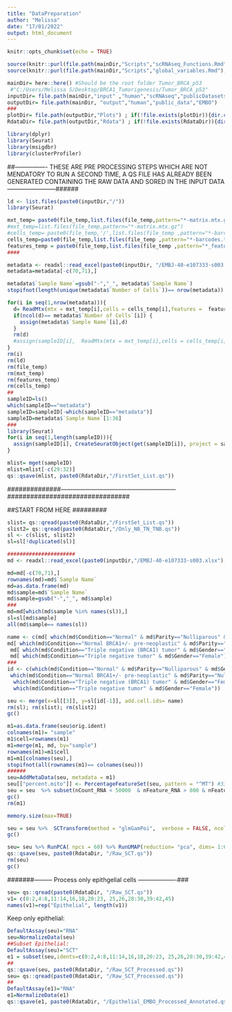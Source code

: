 ---
title: "DataPreparation"
author: "Melissa"
date: "17/01/2022"
output: html_document
---

```{r setup, include=FALSE}
knitr::opts_chunk$set(echo = TRUE)
```

```{r}
source(knitr::purl(file.path(mainDir,"Scripts","scRNAseq_Functions.Rmd"), quiet=TRUE))
source(knitr::purl(file.path(mainDir,"Scripts","global_variables.Rmd"), quiet=TRUE))

mainDir= here::here() #Should be the root folder Tumor_BRCA_p53
 #"C:/Users/Melissa S/Desktop/BRCA1_Tumorigenesis/Tumor_BRCA_p53"
inputDir= file.path(mainDir,"input" ,"human","scRNAseq","publicDatasets","input_GSE161529")
outputDir= file.path(mainDir, "output","human","public_data","EMBO")
###
plotDir= file.path(outputDir,"Plots") ; if(!file.exists(plotDir)){dir.create(plotDir)}
RdataDir= file.path(outputDir,"Rdata") ; if(!file.exists(RdataDir)){dir.create(RdataDir)}
```

```{r}
library(dplyr)
library(Seurat)
library(msigdbr)
library(clusterProfiler)
```


##---------------- THESE ARE PRE PROCESSING STEPS WHICH ARE NOT MENDATORY TO RUN A SECOND TIME, A QS FILE HAS ALREADY BEEN GENERATED CONTAINING THE RAW DATA AND SORED IN THE INPUT DATA ------------------------######
```{r}
ld <- list.files(paste0(inputDir,"/"))
library(Seurat)

mxt_temp= paste0(file_temp,list.files(file_temp,pattern="*-matrix.mtx.gz"))
#mxt_temp=list.files(file_temp,pattern="*-matrix.mtx.gz")
#cells_temp= paste0(file_temp,'/',list.files(file_temp ,pattern="*-barcodes.tsv.gz"))
cells_temp=paste0(file_temp,list.files(file_temp ,pattern="*-barcodes.tsv.gz"))
features_temp = paste0(file_temp,list.files(file_temp ,pattern="*_features.tsv.gz"))
####

metadata <- readxl::read_excel(paste0(inputDir, "/EMBJ-40-e107333-s003.xlsx"), skip = 1)
metadata=metadata[-c(70,71),]
```

```{r}
metadata$`Sample Name`=gsub("-","_", metadata$`Sample Name`)
stopifnot(length(unique(metadata$`Number of Cells`))== nrow(metadata))

for(i in seq(1,nrow(metadata))){
  d= ReadMtx(mtx = mxt_temp[i],cells = cells_temp[i],features =  features_temp)
  if(ncol(d)== metadata$`Number of Cells`[i]) {
    assign(metadata$`Sample Name`[i],d)
  }
  rm(d)
  #assign(sampleID[i],  ReadMtx(mtx = mxt_temp[i],cells = cells_temp[i],features =  features_temp))
}
rm(i)
rm(ld)
rm(file_temp)
rm(mxt_temp)
rm(features_temp)
rm(cells_temp)
##
sampleID=ls()
which(sampleID=="metadata")
sampleID=sampleID[-which(sampleID=="metadata")]
sampleID=metadata$`Sample Name`[1:36] 
###
library(Seurat)
for(i in seq(1,length(sampleID))){
  assign(sampleID[i], CreateSeuratObject(get(sampleID[i]), project = sampleID[i]))
}

mlist= mget(sampleID)
mlist=mlist[-c(29:32)]
qs::qsave(mlist, paste0(RdataDir,"/FirstSet_List.qs"))
```

##############---------------------------------------------------------################################



##START FROM HERE #########
```{r}
slist= qs::qread(paste0(RdataDir,"/FirstSet_List.qs"))
slist2= qs::qread(paste0(RdataDir,"/Only_NB_TN_TNB.qs"))
sl <- c(slist, slist2)
sl=sl[!duplicated(sl)]

######################
md <- readxl::read_excel(paste0(inputDir,"/EMBJ-40-e107333-s003.xlsx"), skip = 1) %>% as.data.frame()

md=md[-c(70,71),]
rownames(md)=md$`Sample Name`
md=as.data.frame(md)
md$sample=md$`Sample Name`
md$sample=gsub("-","_", md$sample)
###
md=md[which(md$sample %in% names(sl)),]
sl=sl[md$sample]
all(md$sample== names(sl))
```

```{r}
name <- c(md[ which(md$Condition=="Normal" & md$Parity=="Nulliparous" & md$Gender=="Female" & md$Menopause=="Pre" & md$Source=="Epithelial"),12 ],
md[ which(md$Condition=="Normal BRCA1+/- pre-neoplastic" & md$Parity=="Nulliparous" & md$Gender=="Female"),12 ],
 md[ which(md$Condition=="Triple negative (BRCA1) tumor" & md$Gender=="Female"),12 ],
 md[ which(md$Condition=="Triple negative tumor" & md$Gender=="Female"),12 ])
###
id <- c(which(md$Condition=="Normal" & md$Parity=="Nulliparous" & md$Gender=="Female" & md$Menopause=="Pre" & md$Source=="Epithelial"),
 which(md$Condition=="Normal BRCA1+/- pre-neoplastic" & md$Parity=="Nulliparous" & md$Gender=="Female"),
  which(md$Condition=="Triple negative (BRCA1) tumor" & md$Gender=="Female"),
  which(md$Condition=="Triple negative tumor" & md$Gender=="Female"))

seu <- merge(x=sl[[3]], y=sl[id[-1]], add.cell.ids= name)
rm(sl); rm(slist); rm(slist2)
gc()
```


```{r}
m1=as.data.frame(seu$orig.ident)
colnames(m1)= "sample"
m1$cell=rownames(m1)
m1=merge(m1, md, by="sample")
rownames(m1)=m1$cell
m1=m1[colnames(seu),]
stopifnot(all(rownames(m1)== colnames(seu)))
######
seu=AddMetaData(seu, metadata = m1)
seu[["percent.mito"]] <- PercentageFeatureSet(seu, pattern = "^MT") #33538 107220
seu = seu  %>% subset(nCount_RNA < 50000  & nFeature_RNA > 800 & nFeature_RNA < 6000 & percent.mito < 30 ) 
gc()
rm(m1)

memory.size(max=TRUE)

seu = seu %>%  SCTransform(method = "glmGamPoi",  verbose = FALSE, ncells = 2500) 
gc()

seu= seu %>% RunPCA( npcs = 60) %>% RunUMAP(reduction= "pca", dims= 1:60 ) %>% FindNeighbors(., reduction = "pca", dims = 1:60) %>% FindClusters(., resolution = 1.2)
qs::qsave(seu, paste0(RdataDir, "/Raw_SCT.qs"))
rm(seu)
gc()
```


#######--------- Process only epithgelial cells -------------------###
```{r}
seu= qs::qread(paste0(RdataDir, "/Raw_SCT.qs"))
v1= c(0:2,4:8,11:14,16,18,20:23, 25,26,28:30,39:42,45)
names(v1)=rep("Epithelial", length(v1))
```


Keep only epithelial:
```{r}
DefaultAssay(seu)="RNA"
seu=NormalizeData(seu)
##Subset Epithelial:
DefaultAssay(seu)="SCT"
e1 = subset(seu,idents=c(0:2,4:8,11:14,16,18,20:23, 25,26,28:30,39:42,45)) %>% RunPCA(., npcs = 60)  %>% RunUMAP(., reduction= "pca", dims= 1:60 ) %>% FindNeighbors(., reduction = "pca", dims = 1:60) %>% FindClusters(., resolution = 1.2)
##
qs::qsave(seu, paste0(RdataDir, "/Raw_SCT_Processed.qs"))
seu= qs::qread(paste0(RdataDir, "/Raw_SCT_Processed.qs"))
##
DefaultAssay(e1)="RNA"
e1=NormalizeData(e1)
qs::qsave(e1, paste0(RdataDir, "/Epithelial_EMBO_Processed_Annotated.qs"))
```



